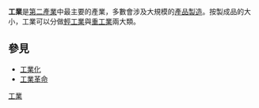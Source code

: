 {{Unreferenced|time=2022-04-10T07:36:57+00:00}}
'''工業'''是[[第二產業|第二產業]]中最主要的產業，多數會涉及大規模的[[製造業|產品製造]]。按製成品的大小，工業可以分做[[輕工業|輕工業]]與[[重工業|重工業]]兩大類。

==參見==
*[[工業化|工業化]]
*[[工業革命|工業革命]]

[[Category:工業|]]